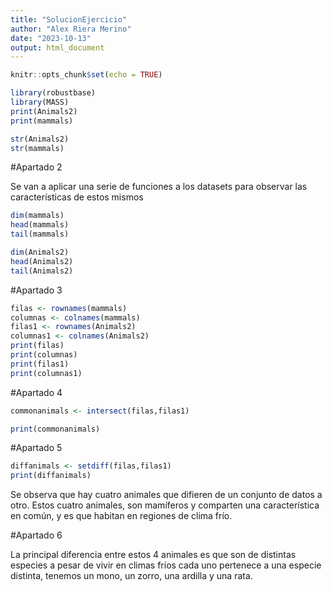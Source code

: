 ```yaml
---
title: "SolucionEjercicio"
author: "Alex Riera Merino"
date: "2023-10-13"
output: html_document
---
```


```r
knitr::opts_chunk$set(echo = TRUE)
```

```r
library(robustbase)
library(MASS)
print(Animals2)
print(mammals)

str(Animals2)
str(mammals)

```



#Apartado 2

Se van a aplicar una serie de funciones a los datasets para observar las características de estos mismos

```r
dim(mammals)
head(mammals)
tail(mammals)

dim(Animals2)
head(Animals2)
tail(Animals2)
```




#Apartado 3
```r
filas <- rownames(mammals)
columnas <- colnames(mammals)
filas1 <- rownames(Animals2)
columnas1 <- colnames(Animals2)
print(filas)
print(columnas)
print(filas1)
print(columnas1)
```

#Apartado 4

```r
commonanimals <- intersect(filas,filas1)

print(commonanimals)
```
#Apartado 5

```r
diffanimals <- setdiff(filas,filas1)
print(diffanimals)
```
Se observa que hay cuatro animales que difieren de un conjunto de datos a otro. Estos cuatro animales, son mamíferos y comparten una característica en común, y es que habitan en regiones de clima frío.



#Apartado 6

La principal diferencia entre estos 4 animales es que son de distintas especies a pesar de vivir en climas fríos cada uno pertenece a una especie distinta, tenemos un mono, un zorro, una ardilla y  una rata.


